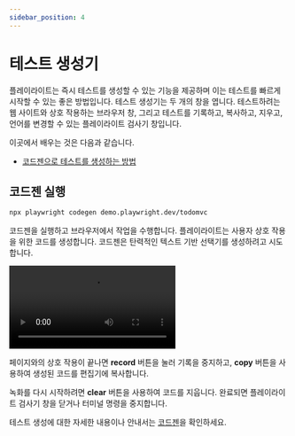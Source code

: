 ```yaml
---
sidebar_position: 4
---
```



# 테스트 생성기

플레이라이트는 즉시 테스트를 생성할 수 있는 기능을 제공하며 이는 테스트를 빠르게 시작할 수 있는 좋은 방법입니다. 테스트 생성기는 두 개의 창을 엽니다. 테스트하려는 웹 사이트와 상호 작용하는 브라우저 창, 그리고 테스트를 기록하고, 복사하고, 지우고, 언어를 변경할 수 있는 플레이라이트 검사기 창입니다.

이곳에서 배우는 것은 다음과 같습니다.

- [코드젠으로 테스트를 생성하는 방법](#코드젠-실행)

## 코드젠 실행

```bash
npx playwright codegen demo.playwright.dev/todomvc
```

코드젠을 실행하고 브라우저에서 작업을 수행합니다. 플레이라이트는 사용자 상호 작용을 위한 코드를 생성합니다. 코드젠은 탄력적인 텍스트 기반 선택기를 생성하려고 시도합니다.

<video
  className={styles.video}
  controls
  src="https://user-images.githubusercontent.com/13063165/197979804-c4fa3347-8fab-4526-a728-c1b2fbd079b4.mp4"
/>

페이지와의 상호 작용이 끝나면 **record** 버튼을 눌러 기록을 중지하고, **copy** 버튼을 사용하여 생성된 코드를 편집기에 복사합니다.

녹화를 다시 시작하려면 **clear** 버튼을 사용하여 코드를 지웁니다. 완료되면 플레이라이트 검사기 창을 닫거나 터미널 명령을 중지합니다.

테스트 생성에 대한 자세한 내용이나 안내서는 [코드젠](https://playwright.dev/docs/codegen)을 확인하세요.
